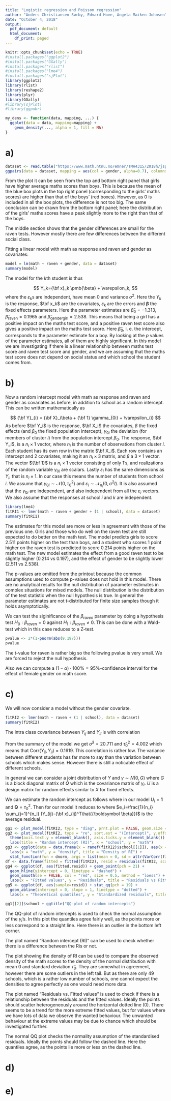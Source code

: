```yaml
---
title: "Logistic regression and Poisson regression"
author: "Anders Christiansen Sørby, Edvard Hove, Angela Maiken Johnsen"
date: "October 4, 2018"
output:
  pdf_document: default
  html_document:
    df_print: paged
---
```


```r
knitr::opts_chunk$set(echo = TRUE)
#install.packages("ggplot2")
#install.packages("GGally")
#install.packages("rlist")
#install.packages("lme4")
#install.packages("sjPlot")
library(ggplot2)
library(rlist)
library(reshape2)
library(plyr)
library(GGally)
#library(sjPlot)
#library(ggpubr)

my_dens <- function(data, mapping, ...) {
  ggplot(data = data, mapping=mapping) +
    geom_density(..., alpha = 1, fill = NA) 
}

```


# a)
```r
dataset <- read.table("https://www.math.ntnu.no/emner/TMA4315/2018h/jsp2.txt", header = TRUE)
ggpairs(data = dataset, mapping = aes(col = gender, alpha=0.7), columns = c("social", "raven", "math"), legend = 1)
```
From the plot it can be seen from the top and bottom right panel that girls have higher average maths scores than boys. This is because the mean of the blue box plots in the top right panel (corresponding to the girls' maths scores) are higher than that of the boys' (red boxes). However, as 0 is included in all the box plots, the difference is not too big. The same conclusion can be drawn from the bottom right panel; here the distribution of the girls' maths scores have a peak slightly more to the right than that of the boys.  

The middle section shows that the gender differences are small for the raven tests. However mostly there are few differences between the different social class. 

Fitting a linear model with math as response and raven and gender as covariates:
```r
model = lm(math ~ raven + gender, data = dataset)
summary(model)
```
The model for the $k$th student is thus

$$
Y_k={\bf x}_k \pmb{\beta} + \varepsilon_k,
$$
where the $\varepsilon_k$s are independent, have mean 0 and variance $\sigma^2$. Here the $Y_k$ is the response, $\bf x_k$ are the covariates, $\varepsilon_k$ are the errors and $\pmb{\beta}$ the fixed effects parameters.
Here the parameter estimates are $\hat\beta_0 = -1.313$,  $\hat\beta_{\mathrm{raven}} = 0.1965$ and $\hat\beta_{\mathrm{gendergirl}} = 2.538$. This means that being a girl has a positive impact on the maths test score, and a positive raven test score also gives a positive impact on the maths test score. Here $\hat\beta_0$, i. e. the intercept, corresponds to the parameter estimate for a boy. 
By looking at the $p$ values of the parameter estimates, all of them are highly significant. 
In this model we are investigating if there is a linear relationship between maths test score and raven test score and gender, and we are assuming that the maths test score does not depend on social status and which school the student comes from.

# b)
Now a random intercept model with math as response and raven and gender as covariates as before, in addition to school as a random intercept. This can be written mathematically as

$$
{\bf Y}_{i} = {\bf X}_i\beta + {\bf 1} \gamma_{0i} + \varepsilon_{i}
$$
As before $\bf Y_i$ is the response, $\bf X_i$ the covariates, $\beta$ the fixed effects (and $\beta_0$ the fixed population intercept), $\gamma_{0i}$ the deviation (for members of cluster $i$) from the population intercept $\beta_0$.
The response, $\bf Y_i$, is a $n_i\times 1$ vector, where $n_i$ is the number of observations from cluster $i$.
Each student has its own row in the matrix $\bf X_i$.
Each row contains an intercept and 2 covariates, making it an $n_i \times 3$ matrix, and $\beta$ a $3 \times 1$ vector.
The vector ${\bf 1}$ is a $n_i\times 1$ vector consisting of only 1's, and realizations of the random variable $\gamma_{0i}$ are scalars.
Lastly $\varepsilon_{i}$ has the same dimensions as $Y_i$, that is $n_i\times 1$.
In our case this means the number of students from school $i$.
We assume that $\gamma_{0i} \sim \mathcal{N}(0,\tau_0^2)$ and $\varepsilon_{i} \sim \mathcal{N}_{n_i}(0,\sigma^2I)$.
It is also assumed that the $\gamma_{0i}$ are independent, and also independent from all the $\varepsilon_{i}$ vectors.
We also assume that the responses at school $i$ and $k$ are independent.

```r
library(lme4)
fitRI1 <- lmer(math ~ raven + gender + (1 | school), data = dataset)
summary(fitRI1)
```
The estimates for this model are more or less in agreement with those of the previous one.
Girls and those who do well on the raven test are still expected to do better on the math test.
The model predicts girls to score 2.511 points higher on the test than boys, and a student who scores 1 point higher on the raven test is predicted to score 0.214 points higher on the math test.
The new model estimates the effect from a good raven test to be slightly higher (0.214 vs 0.197), and the effect of gender to be slightly lower (2.511 vs 2.538).

The p-values are omitted from the printout because the common assumptions used to compute p-values does not hold in this model. There are no analytical results for the null distribution of parameter estimates in complex situations for mixed models. The null distribution is the distribution of the test statistic when the null hypothesis is true. In general the parameter estimates are not t-distributed for finite size samples though it holds asymptotically.

We can test the siginificance of the $\beta_{raven}$ parameter by doing a hypothesis test $H_0: \beta_{raven} = 0$ against $H_1:\beta_{raven} \neq 0$. This can be done with a Wald-test which in this case reduces to a Z-test. 
```r
pvalue <- 2*(1-pnorm(abs(9.197)))
pvalue
```
The t-value for raven is rather big so the following pvalue is very small. We are forced to reject the null hypothesis. 

Also we can compute a $(1-\alpha)\cdot100\% = 95\%$-confidence interval for the effect of female gender on math score. 
\begin{align*}
\text{CI}_{j} &= \left[\hat\beta_{j} - \Phi^{-1}(1-\alpha/2)\cdot \widehat{SD}(\hat\beta_{j}),\  \hat\beta_{j} + \Phi^{-1}(1-\alpha/2)\cdot \widehat{SD}(\hat\beta_{j}) \right] \\
&= [2.51119 - 1.96\cdot 0.26684 , 2.51119 + 1.96\cdot 0.26684  ] \\
&= [1.988184, 3.034196]
\end{align*}

# c)

We will now consider a model without the gender covariate.

```r
fitRI2 <- lmer(math ~ raven + (1 | school), data = dataset)
summary(fitRI2)
```

The intra class covariance between $Y_{ij}$ and $Y_{il}$ is
\begin{equation}
\text{Cov}({\bf Y}_i)=\tau_0^2 \mathbf{11}^T + \sigma^2 \mathbf{I}
\end{equation}
with correlation
\begin{equation}
\text{Corr}(Y_{ij},Y_{il})=\frac{\text{Cov}(Y_{ij},Y_{il})}{\sqrt{\text{Var}(Y_{ij})\text{Var}(Y_{il})}}=\frac{\tau_0^2}{\tau_0^2+\sigma^2} \text{ for }j\neq l.
\end{equation}

From the summary of the model we get $\hat\sigma^2=20.711$ and $\hat\tau_0^2=4.002$ which means that $\text{Corr}(Y_{ij},Y_{il}) = 0.1619$. This correlation is rather low. The variance between different students has far more to say than the variation between schools which makes sense. However there is still a noticable effect of different schools.

In general we can consider a joint distribution of $Y$ and $\gamma \sim N(0,G)$
\begin{equation}
\begin{pmatrix} {\bf Y}\\ {\boldsymbol \gamma} \end{pmatrix} \sim
N(\begin{pmatrix} {\bf X}{\boldsymbol \beta} \\ {\bf 0}\end{pmatrix},
\begin{pmatrix}{\bf V}={\bf U}{\bf G}{\bf U}^T+\sigma^2{\bf I} & {\bf U}{\bf G}\\
{\bf G}{\bf U}^T & {\bf G}\end{pmatrix})
\end{equation}
where $G$ is a block diagonal matrix of $Q$ which is the covariance matrix of $\gamma_i$. $U$ is a design matrix for random effects similar to $X$ for fixed effects.

We can estimate the random intercept as follows
\begin{equation}
\hat{{\boldsymbol \gamma}}_i=\hat{\bf Q}{\bf U}_i^T\hat{\bf V}_i^{-1}({\bf Y}_i-{\bf X}_i\hat{{\boldsymbol \beta}})
\end{equation}
where in our model $U_i=\mathbf 1$ and $\mathbf Q=\tau_0^2$. Then for our model it reduces to
\begin{equation}
\hat{\gamma}_{0i}=\frac{n_i \hat{\tau}_{0}^2}{\hat{\sigma}^2+n_i \hat{\tau}_{0}^2}e_i
\end{equation}
where $e_i=\frac{1}{n_i} \sum_{j=1}^{n_i} (Y_{ij}-{\bf x}_{ij}^T\hat{{\boldsymbol \beta}})$ is the average residual. 

```r
gg1 <- plot_model(fitRI2, type = "diag", prnt.plot = FALSE, geom.size = 1)
gg2 <- plot_model(fitRI2, type = "re", sort.est = "(Intercept)", y.offset = 0.4, dot.size = 1.5) +
  theme(axis.text.y = element_blank(), axis.ticks.y = element_blank()) + 
  labs(title = "Random intercept (RI)", x = "school", y = "math")
gg3 <- ggplot(data = data.frame(x = ranef(fitRI2)$school[[1]]), aes(x = x)) + geom_density() + 
  labs(x = "math", y = "density", title = "Density of RI") +
  stat_function(fun = dnorm, args = list(mean = 0, sd = attr(VarCorr(fitRI2)$school, "stddev")), col = "red")
df <- data.frame(fitted = fitted(fitRI2), resid = residuals(fitRI2, scaled = TRUE))
gg4 <- ggplot(df, aes(fitted,resid)) + geom_point(pch = 21) +
  geom_hline(yintercept = 0, linetype = "dashed") +
  geom_smooth(se = FALSE, col = "red", size = 0.5, method = "loess") +
  labs(x = "Fitted values", y = "Residuals", title = "Residuals vs Fitted values")
gg5 <- ggplot(df, aes(sample=resid)) + stat_qq(pch = 19) +
  geom_abline(intercept = 0, slope = 1, linetype = "dotted") +
  labs(x = "Theoretical quantiles", y = "Standardized residuals", title = "Normal Q-Q")

gg1[[2]]$school + ggtitle("QQ-plot of random intercepts")
```

The QQ-plot of random intercepts is used to check the normal assumption of the $\gamma_i$’s. In this plot the quantiles agree fairly well, as the points more or less correspond to a straight line. Here there is an outlier in the bottom left corner. 

The plot named “Random intercept (RI)” can be used to check whether there is a difference between the Ris or not. 

The plot showing the density of RI can be used to compare the observed density of the math scores to the density of the normal distribution with mean 0 and standard deviation $\hat\tau_0$. They are somewhat in agreement, however there are some outliers in the left tail. But as there are only 49 schools, which is a rather low number of schools, one cannot expect the densities to agree perfectly as one would need more data.
 

The plot named “Residuals vs. Fitted values” is used to check if there is a relationship between the residuals and the fitted values. Ideally the points should scatter heterogeneously around the horizontal dotted line (0). There seems to be a trend for the more extreme fitted values, but for values where we have lots of data we observe the wanted behaviour. The unwanted behaviour at the extreme values may be due to chance which should be investigated further.

The normal QQ plot checks the normality assumption of the standardised residuals. Ideally the points should follow the dashed line. Here the quantiles agree, as the points lie more or less on the dashed line.

# d)



# e)

